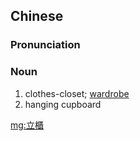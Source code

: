 {{also|立柜}}
==Chinese==
{{zh-forms|s=立柜}}

===Pronunciation===
{{zh-pron
|m=lìguì
|cat=n
}}

===Noun===
{{zh-noun}}

# clothes-closet; [[wardrobe]]
# hanging cupboard

{{zh-cat|Furniture}}

[[mg:立櫃]]